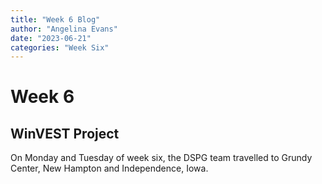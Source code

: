 ```yaml
---
title: "Week 6 Blog"
author: "Angelina Evans"
date: "2023-06-21"
categories: "Week Six"
---
```


# Week 6

## WinVEST Project 

On Monday and Tuesday of week six, the DSPG team travelled to Grundy Center, New Hampton and Independence, Iowa.

## 
